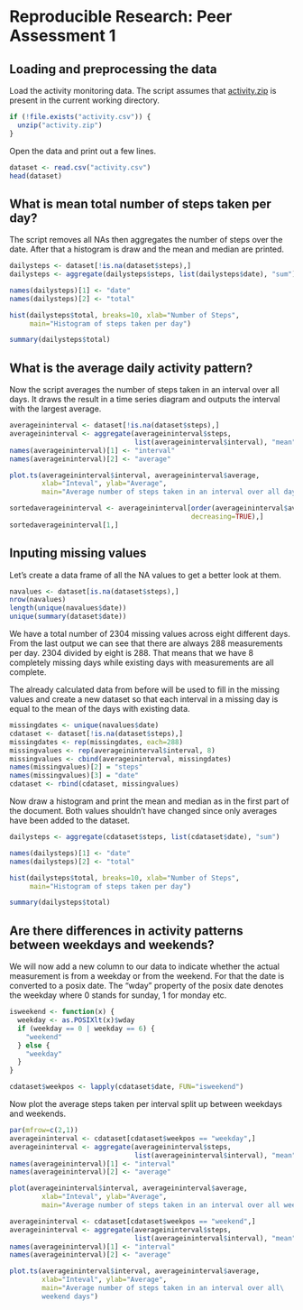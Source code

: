 # Reproducible Research: Peer Assessment 1


## Loading and preprocessing the data

Load the activity monitoring data. The script assumes that [activity.zip](https://d396qusza40orc.cloudfront.net/repdata%2Fdata%2Factivity.zip) is present in the current working directory.


```r
if (!file.exists("activity.csv")) {
  unzip("activity.zip")
}
```

Open the data and print out a few lines.

```r
dataset <- read.csv("activity.csv")
head(dataset)
```

## What is mean total number of steps taken per day?

The script removes all NAs then aggregates the number of steps over the date.
After that a histogram is draw and the mean and median are printed.

```r
dailysteps <- dataset[!is.na(dataset$steps),]
dailysteps <- aggregate(dailysteps$steps, list(dailysteps$date), "sum")

names(dailysteps)[1] <- "date"
names(dailysteps)[2] <- "total"

hist(dailysteps$total, breaks=10, xlab="Number of Steps", 
     main="Histogram of steps taken per day")

summary(dailysteps$total)
```

## What is the average daily activity pattern?

Now the script averages the number of steps taken in an interval over all days.
It draws the result in a time series diagram and outputs the interval with the largest average.

```r
averageininterval <- dataset[!is.na(dataset$steps),]
averageininterval <- aggregate(averageininterval$steps, 
                               list(averageininterval$interval), "mean")
names(averageininterval)[1] <- "interval"
names(averageininterval)[2] <- "average"

plot.ts(averageininterval$interval, averageininterval$average, 
        xlab="Inteval", ylab="Average", 
        main="Average number of steps taken in an interval over all days")

sortedaverageininterval <- averageininterval[order(averageininterval$average, 
                                             decreasing=TRUE),]
sortedaverageininterval[1,]
```

## Inputing missing values

Let's create a data frame of all the NA values to get a better look at them.

```r
navalues <- dataset[is.na(dataset$steps),]
nrow(navalues)
length(unique(navalues$date))
unique(summary(dataset$date))
```

We have a total number of 2304 missing values across eight different days. From the last output we can see that there are always 288 measurements per day. 2304 divided by eight is 288. That means that we have 8 completely missing days while existing days with measurements are all complete.

The already calculated data from before will be used to fill in the missing values and create a new dataset so that each interval in a missing day is equal to the mean of the days with existing data.

```r
missingdates <- unique(navalues$date)
cdataset <- dataset[!is.na(dataset$steps),]
missingdates <- rep(missingdates, each=288)
missingvalues <- rep(averageininterval$interval, 8)
missingvalues <- cbind(averageininterval, missingdates)
names(missingvalues)[2] = "steps"
names(missingvalues)[3] = "date"
cdataset <- rbind(cdataset, missingvalues)
```

Now draw a histogram and print the mean and median as in the first part of the document. Both values shouldn't have changed since only averages have been added to the dataset.

```r
dailysteps <- aggregate(cdataset$steps, list(cdataset$date), "sum")

names(dailysteps)[1] <- "date"
names(dailysteps)[2] <- "total"

hist(dailysteps$total, breaks=10, xlab="Number of Steps", 
     main="Histogram of steps taken per day")

summary(dailysteps$total)
```

## Are there differences in activity patterns between weekdays and weekends?

We will now add a new column to our data to indicate whether the actual measurement is from a weekday or from the weekend. For that the date is converted to a posix date. The "wday" property of the posix date denotes the weekday where 0 stands for sunday, 1 for monday etc.

```r
isweekend <- function(x) {
  weekday <- as.POSIXlt(x)$wday
  if (weekday == 0 | weekday == 6) {
    "weekend"
  } else {
    "weekday"
  }
}

cdataset$weekpos <- lapply(cdataset$date, FUN="isweekend")
```

Now plot the average steps taken per interval split up between weekdays and weekends.

```r
par(mfrow=c(2,1))
averageininterval <- cdataset[cdataset$weekpos == "weekday",]
averageininterval <- aggregate(averageininterval$steps, 
                               list(averageininterval$interval), "mean")
names(averageininterval)[1] <- "interval"
names(averageininterval)[2] <- "average"

plot(averageininterval$interval, averageininterval$average, 
        xlab="Inteval", ylab="Average", 
        main="Average number of steps taken in an interval over all weekdays")

averageininterval <- cdataset[cdataset$weekpos == "weekend",]
averageininterval <- aggregate(averageininterval$steps, 
                               list(averageininterval$interval), "mean")
names(averageininterval)[1] <- "interval"
names(averageininterval)[2] <- "average"

plot.ts(averageininterval$interval, averageininterval$average, 
        xlab="Inteval", ylab="Average", 
        main="Average number of steps taken in an interval over all\
        weekend days")

```

